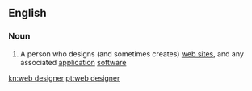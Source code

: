 ==English==

===Noun===
{{en-noun|head=[[web]] [[designer]]}}

#{{computing}} A person who designs (and sometimes creates) [[web site]]s, and any associated [[application]] [[software]]

[[kn:web designer]]
[[pt:web designer]]
